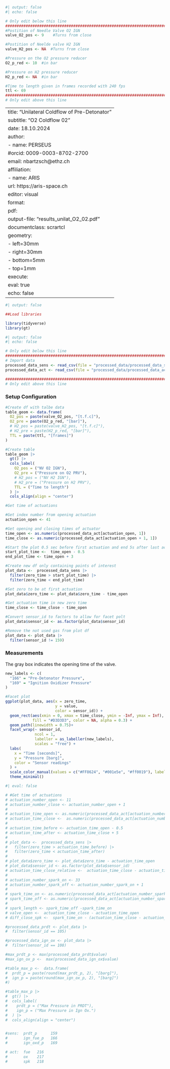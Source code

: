 ```r
#| output: false
#| echo: false

# Only edit below this line
#############################################################################
#Postition of Needle Valve O2 IGN
valve_O2_pos <- 9    #Turns from close

#Postition of Neelde valve H2 IGN
valve_H2_pos <- NA  #Turns from close

#Pressure on the O2 pressure reducer
O2_p_red <- 10  #in bar

#Pressure on H2 pressure reducer
H2_p_red <- NA  #in bar

#Time to length given in frames recorded with 240 fps
ttl <- 69
#############################################################################
# Only edit above this line
```

---
title: "Unilateral Coldflow of Pre-Detonator"
subtitle: "O2 Coldflow  02"
date: 18.10.2024 
author:
  - name: PERSEUS
    #orcid: 0009-0003-8702-2700
    email: nbartzsch@ethz.ch
    affiliation: 
      - name: ARIS
        url: https://aris-space.ch
editor: visual
format: 
  pdf:
    output-file: "results_unilat_O2_02.pdf"
    documentclass: scrartcl
    geometry:
      - left=30mm
      - right=30mm
      - bottom=5mm
      - top=1mm
execute:
  eval: true
  echo: false
---

```r
#| output: false

##Load libraries

library(tidyverse)
library(gt)
```

```r
#| output: false
#| echo: false

# Only edit below this line
#############################################################################
# Import data
processed_data_sens <- read_csv(file = "processed_data/processed_data_sens.csv")
processed_data_act <- read_csv(file = "processed_data/processed_data_act.csv")

#############################################################################
# Only edit above this line
```

### Setup Configuration

```r

#Create df with talbe data
table_geom <- data.frame(
  O2_pos = paste(valve_O2_pos, "[t.f.c]"),
  O2_pre = paste(O2_p_red, "[bar]"),
  # H2_pos = paste(valve_H2_pos, "[t.f.c]"),
  # H2_pre = paste(H2_p_red, "[bar]"),
  TTL = paste(ttl, "[frames]")
)

#Create table
table_geom |> 
  gt() |> 
  cols_label(
    O2_pos = ("NV O2 IGN"),
    O2_pre = ("Pressure on O2 PRV"),
    # H2_pos = ("NV H2 IGN"),
    # H2_pre = ("Pressure on H2 PRV"),
    TTL = ("Time to length")
  ) |> 
  cols_align(align = "center")
```

```r
#Get time of actuations

#Get index number from opening actuation
actuation_open <- 41

#Get opening and closing times of actuator
time_open <- as.numeric(processed_data_act[actuation_open, 1])
time_close <- as.numeric(processed_data_act[actuation_open + 1, 1])

#Start the plot 0.5 sec before first actuation and end 5s after last actuation
start_plot_time <-  time_open - 0.5
end_plot_time <- time_open + 3

#Create new df only containing points of interest
plot_data <-  processed_data_sens |>
  filter(zero_time > start_plot_time) |>
  filter(zero_time < end_plot_time)

#Set zero to be at first actuation
plot_data$zero_time <- plot_data$zero_time - time_open

#Get actuation time in new zero time
time_close <- time_close - time_open

#Convert sensor_id to factors to allow for facet polt
plot_data$sensor_id <- as.factor(plot_data$sensor_id)

#Remove the not used gas from plot df
plot_data <- plot_data |>
  filter(sensor_id != 159)
```

### Measurements

The gray box indicates the opening time of the valve.

```r

new_labels <- c(
  "166" = "Pre-Detonator Pressure",
  "169" = "Ignition Oxidizer Pressure"
)

#Facet plot
ggplot(plot_data, aes(x = zero_time,
                      y = value,
                      color = sensor_id)) +
  geom_rect(aes(xmin = 0, xmax = time_close, ymin = -Inf, ymax = Inf),
            fill = "#D3D3D3", color = NA, alpha = 0.3) +
  geom_path(linewidth = 0.75)+
  facet_wrap(~ sensor_id,
             ncol = 1,
             labeller = as_labeller(new_labels),
             scales = "free") +
  labs(
    x = "Time [seconds]",
    y = "Pressure [barg]",
    color = "Sensor readings"
  ) +
  scale_color_manual(values = c("#FF8624", "#001e5e", "#ff0019"), labels = new_labels) +
  theme_minimal()
```

```r
#| eval: false

# #Get time of actuations
# actuation_number_open <- 11
# actuation_number_close <- actuation_number_open + 1
# 
# actuation_time_open <- as.numeric(processed_data_act[actuation_number_open, 1])
# actuation_time_close <-  as.numeric(processed_data_act[actuation_number_close, 1])
# 
# actuation_time_before <- actuation_time_open - 0.5
# actuation_time_after <- actuation_time_close + 5 
# 
# plot_data <-  processed_data_sens |>
#   filter(zero_time > actuation_time_before) |>
#   filter(zero_time < actuation_time_after)
# 
# plot_data$zero_time <- plot_data$zero_time - actuation_time_open
# plot_data$sensor_id <- as.factor(plot_data$sensor_id)
# actuation_time_close_relative <-  actuation_time_close - actuation_time_open
# 
# actuation_number_spark_on <- 33
# actuation_number_spark_off <- actuation_number_spark_on + 1
# 
# spark_time_on <- as.numeric(processed_data_act[actuation_number_spark_on, 1]) - actuation_time_open
# spark_time_off <- as.numeric(processed_data_act[actuation_number_spark_off, 1]) - actuation_time_open
# 
# spark_length <- spark_time_off -spark_time_on
# valve_open <-  actuation_time_close - actuation_time_open
# diff_close_spk <-  spark_time_on - (actuation_time_close - actuation_time_open)

#processed_data_prdt <- plot_data |>
#  filter(sensor_id == 105)

#processed_data_ign_ox <- plot_data |>
#  filter(sensor_id == 108)

#max_prdt_p <- max(processed_data_prdt$value)
#max_ign_ox_p <-  max(processed_data_ign_ox$value)

#table_max_p <-  data.frame(
#  prdt_p = paste(round(max_prdt_p, 2), "[barg]"),
#  ign_p = paste(round(max_ign_ox_p, 2), "[barg]")
#)

#table_max_p |> 
#  gt() |> 
#  cols_label(
#    prdt_p = ("Max Pressure in PRDT"), 
#    ign_p = ("Max Pressure in Ign Ox.")
#  ) |> 
#  cols_align(align = "center")


#sens:  prdt_p      159
#       ign_fue_p   166
#       ign_oxd_p   169

# act:  fue   216
#       ox    217 
#       spk   218
```
